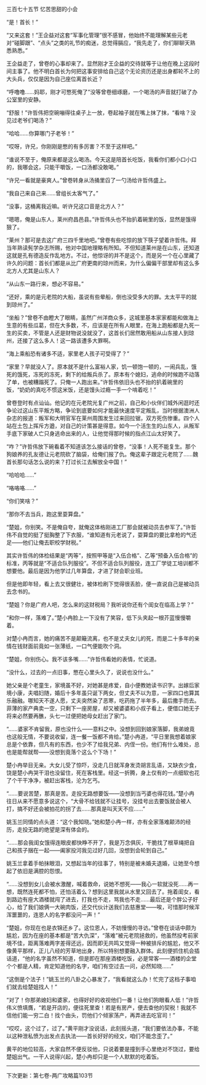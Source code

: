 

三百七十五节 忆苦思甜的小会

“是！首长！”

“又来这套！”王企益对这套“军事化管理”很不感冒，他始终不能理解某些元老对“碰脚跟”、“点头”之类的礼节的痴迷，总觉得膈应，“我先走了，你们聊聊天熟悉熟悉。”

王企益走了，曾卷的心事却来了。显然刚才王企益的交待就等于让他在晚上这段时间主事了。他不明白首长为何把这事安排给自己这个无论资历还是出身都轮不上的大头兵，仅仅是因为自己座位离首长近？

“呼噜噜……妈耶，刚才可憋死俺了”没等曾卷细琢磨，一个喝汤的声音就打破了办公室里的安静。

“舒服！”许哲伟把空碗嘣得往桌子上一放，卷起袖子就在嘴上抹了抹，“看啥？没见过老爷们喝汤？”

“哈哈……你算哪门子老爷！”

“哎呀，许兄，你刚刚是憋的有多厉害？不至于这样吧。”

“谁说不至于，俺原来都是这么喝汤。今天这是陪首长吃饭，我看你们都小口小口的，我哪会这，只能干嚼饭，一口汤都没敢喝。”

“许兄一看就是豪爽人。”曾卷转身从汤捅里舀了一勺汤给许哲伟盛上。

“我自己来自己来……曾组长太客气了。”

“没事，这桶离我近嘛。听许兄这口音是北方人？”

“嗯嗯，俺是山东人，莱州府昌邑县。”许哲伟头也不抬扒着碗里的饭，显然是饿得狠了。

“莱州？那可是去这广府三四千里地吧。”曾卷有些吃惊的放下筷子望着许哲伟。拜当年熟读髡学杂志所赐，他对中国地理略有所知。不但知道莱州是在山东，还知道这就是孔有德造反作乱地方。不过，他惊讶的并不是这个，而是另一个在心里藏了许久的问题：首长们都是从比广府更南的琼州而来，为什么偏偏干部里却有这么多北方人尤其是山东人？

“从山东一路行来，想必不容易。”

“还好，乘的是元老院的大船，虽说有些晕船，倒也没受多大的罪。太太平平的就到琼州了。”

“坐船？”曾卷不由瞪大了眼睛，虽然广州洋商众多，这城里基本家家都能和做海上生意的有些瓜葛，但在大多数，不，应该是在所有人眼里，在海上跑船都是九死一生的买卖，不管是人还是财物说没就没了，这首长们居然敢用船从山东接人到琼州，还接了这么多人！这一路该遭多大罪啊。

“海上乘船恐有诸多不适，家里老人孩子可受得了？”

“家里？早就没人了。原本就不是什么富裕人家，饥一顿饱一顿的，一闹兵乱，饿死的饿死，冻死的冻死，剩下的给叛兵杀了。原本有个媳妇，逃命的时候跑不动落了单，也被糟蹋死了。只俺一人跑出来。”许哲伟依旧头也不抬的扒着碗里的饭，“奶奶的真吃不惯这米饭，还是馒头过瘾一手一个啃着吃！”

曾卷登时有点讪讪。他记的在元老院光复广州之前，自己和小伙伴们城外闲逛时还争论过这山东平叛方略，争论到底要如何才能最快速度平定叛乱，当时根据澳洲人杂志的报道：叛军和大明官军在莱州周围发生过来回拉锯，双方死伤惨重。四个人站在土包上挥斥方遒，对自己的计策甚是得意。如今一个活生生的山东人，从叛军手底下家破人亡只身逃命出来的人，让他觉得那时候的指点江山太好笑了。

“咋？”许哲伟放下碗看着不知道该怎么接话的曾卷，“没事！人死不能复生。那个狗娘养的孔友德让元老院砍了脑袋，给俺们报了仇。俺这辈子跟定元老院了……魏首长那句话怎么说的来？打过长江去解放全中国！”

“哈哈哈……”

“咯咯咯……”

“你们笑啥？”

“那你不去当兵，跑这里耍算盘。”

“楚姐，你别笑。不是俺自夸，就俺这体格刚进工厂那会就被动员去参军了。”许哲伟不自觉的挺了挺胸整了下衣服，“谁知道有元老说了，耍算盘的要比拿枪的气还足――他们让俺去职校学财税。”

其实许哲伟的体检结果是“丙等”，按照甲等是“入伍合格”、乙等“预备入伍合格”的标准，丙等就是“不适合队列服役”。不但不适合队列服役，连工厂学徒工培训都不想要他。最后是因为他学过几年算盘，才进了财会职业班。

但是他即年轻，看上去又很健壮，被体检刷下觉得很丢脸，便一直说自己是被动员去念书的。

“楚姐？你是广府人吧，怎么来的这财税局？我听说你还有个闺女在临高上学？”

“和你一样，落难了。”楚小冉脸上一下没有了笑容，低下头夹起一根芥蓝慢慢嚼着。

对楚小冉而言，她的痛苦不是颠簸流离，也不是丈夫女儿的死，而是二十多年的亲情在钱财面前竟如一张薄纸，一口气便能吹个洞。

“楚姐，你别伤心。我不该多嘴……”许哲伟看她的表情，忙说道。

“没什么，过去的一点旧事，憋在心里头久了，说说也没什么。”

她父亲是个老童生，家境虽不好，对她甚是疼爱，自小便教她读书识字。出嫁后家境小康，夫唱妇随，婚后十多年虽只诞下两女，但丈夫不以为意，一家四口也算其乐融融。哪知天不遂人愿，丈夫突然染了恶寒，吃药拖了半年多，最后撒手而去。菲薄的家产典卖一空，只剩下一座房屋，却又被婆婆和小叔子看上，便借口她无子将来必然要再醮，头七一过便把她母女赶出了家门。

“……婆家不肯留我，原也没什么――意料之中。没想到回到娘家落脚，我弟媳竟也这般无情，不要说收留，连一餐一饭都不肯给。”楚小冉道，“平日里我想着娘家总是个依靠，但凡有的东西，也少不了给我兄弟、内侄一份。他们有什么难处，总也是能帮就帮――没想到竟落个这么个下场！”

楚小冉举目无亲。大女儿受了惊吓，没走几日就浑身发烫胡言乱语，又缺衣少食，饶是楚小冉哭干泪也没留住，死在客栈里。经这一折腾，身上仅有的一点细软也花了个干干净净，被赶出客栈，沦为乞丐。

“……要说苦楚，那真是苦。走投无路想要饭――没想到当丐婆也得花钱。”楚小冉往日从来不愿意多说这个，“大骨不给钱就不让挂号，没挂号出去要饭就会被人打，搞不好还会被拍花的拐了去……那真是叫天天不应……”

姚玉兰同情的点头道：“这个我知晓。”她和楚小冉一样，亦有全家落难颠沛的经历，走投无路的绝望是深有体会的。

“……那会我闺女饿得连眼皮都快睁不开了，我是万念俱灰，干脆找了根草绳把自己和孩子捆在一起――阖家投河我见过好几回，没想到会轮到自己。”

姚玉兰拿着手帕抹眼泪，又想起当年的往事了，特别是被未婚夫退婚，让她至今想起了依旧是满腔的怨恨。

“……没想到女儿会被水激醒，喊着救命，说她不想死――我心一软就没死……再一想，既然连死都不怕，还怕活着么？想到这里我就从水里又回去了。拖着闺女，看到路边有座大酒楼就闯了进去，打我也不走，骂我也不走……最后还是个胖公子好心，给了我们娘俩一大碗肉饭，还交代伙计送我们去慈惠堂――唉，可惜那时候浑浑噩噩的，连恩人的名字都没问一声！”

“楚姐，你现在也是衣锦还乡了。这位恩人，不妨慢慢的寻访。”曾卷在谈话中颇为尴尬，因为在座的基本都是“苦大仇深”，“落难”被元老院拯救的，他虽然投考前家境不佳，距离落难两字差得还远，因而即无共鸣又觉得一种被排斥的尴尬，他又不像黄平那样，正儿八经的芳草地出身，所以特别想要融入群体。此刻便抓住机会插话道，“他的名字虽然不知道，但是即在那座酒楼吃饭，必是常客――酒楼的企堂个个都是人精，肯定知道他的名字，咱们有空过去一问，必然知晓……”

“这倒是个法子！”姚玉兰的八卦之心暴发了，“我看就这么办！忙完了这档子事咱们就去给楚姐找人！”

“对了！你那弟媳妇和婆家，也得好好的收视他们一番！让他们狗眼看人低！”许哲伟义愤填膺，“若是开店的，便往死里查！若是有房产，便去查他的契税！我就不信他们能一穷二白！找个由头，罚他们个倾家荡产，再弄进去吃官司！”

“哎哎，这个过了，过了。”黄平刚才没说话，此刻摇头道，“我们要依法办事，不能以这种泄私愤为出发点去执法――首长好好的经文，咱们不能念歪了。”

黄平的地位较高，大家自然不便反驳他，只说着要是撞到手心里绝对不饶过，要给楚姐出气。一干人说得兴起，楚小冉却只是一个人默默的吃着饭。

---------------------------------------------

下次更新：第七卷-两广攻略篇103节


